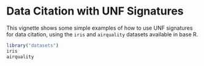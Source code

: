 <!--
%\VignetteEngine{knitr::knitr}
%\VignetteIndexEntry{The UNF Algorithm}
-->

# Data Citation with UNF Signatures #

This vignette shows some simple examples of how to use UNF signatures for data citation, using the `iris` and `airquality` datasets available in base R.

```r
library("datasets")
iris
airquality
```


